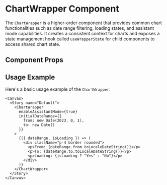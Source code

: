 

<Meta of={ChartWrapper} />

# ChartWrapper Component

The `ChartWrapper` is a higher-order component that provides common chart functionalities such as date range filtering, loading states, and assistant mode capabilities. It creates a consistent context for charts and exposes a state management hook called `useWrapperState` for child components to access shared chart state.

## Component Props

<Canvas of={ChartWrapper} />

<Controls />

## Usage Example

Here's a basic usage example of the `ChartWrapper`:

```tsx
<Canvas>
  <Story name="Default">
    <ChartWrapper 
      enableAssistantMode={true}
      initialDateRange={{
        from: new Date(2023, 0, 1),
        to: new Date()
      }}
    >
      {({ dateRange, isLoading }) => (
        <div className="p-4 border rounded">
          <p>From: {dateRange.from.toLocaleDateString()}</p>
          <p>To: {dateRange.to.toLocaleDateString()}</p>
          <p>Loading: {isLoading ? "Yes" : "No"}</p>
        </div>
      )}
    </ChartWrapper>
  </Story>
</Canvas>
``` 